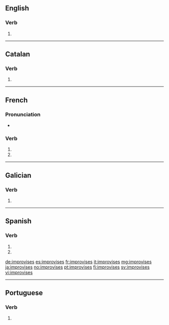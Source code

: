{{also|improvisés}}
==English==

===Verb===
{{head|en|verb form}}

# {{en-third-person singular of|improvise}}

----

==Catalan==

===Verb===
{{head|ca|verb form}}

# {{ca-verb form of|p=2|n=sg|t=pres|m=ind|improvisar}}

----

==French==

===Pronunciation===
* {{IPA|lang=fr|/ɛ̃.pʁɔ.viz/}}

===Verb===
{{fr-verb-form}}

# {{inflection of|improviser||2|s|pres|indc|lang=fr}}
# {{inflection of|improviser||2|s|pres|subj|lang=fr}}

----

==Galician==

===Verb===
{{gl-verb-form}}

# {{inflection of|improvisar||lang=gl|2|s|pres|subj}}

----

==Spanish==

===Verb===
{{es-verb-form}}

# {{es-verb form of|ending=ar|mood=imperative|sense=negative|pers=2|formal=no|number=singular|improvisar}}
# {{es-verb form of|ending=ar|mood=subjunctive|tense=present|pers=2|formal=no|number=singular|improvisar}}

[[de:improvises]]
[[es:improvises]]
[[fr:improvises]]
[[it:improvises]]
[[mg:improvises]]
[[ja:improvises]]
[[no:improvises]]
[[pt:improvises]]
[[fi:improvises]]
[[sv:improvises]]
[[vi:improvises]]

----
==Portuguese==

===Verb===
{{pt-verb-form}}
# {{pt-verb-form-of|improvisar}}
{{rfc-auto}}